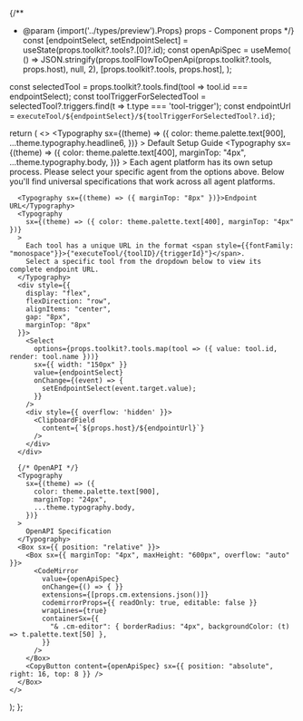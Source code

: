 
{/**
 * @param {import('../types/preview').Props} props - Component props
 */}
  const [endpointSelect, setEndpointSelect] = useState(props.toolkit?.tools?.[0]?.id);
  const openApiSpec = useMemo(
    () => JSON.stringify(props.toolFlowToOpenApi(props.toolkit?.tools, props.host), null, 2),
    [props.toolkit?.tools, props.host],
  );

  const selectedTool = props.toolkit?.tools.find(tool => tool.id === endpointSelect);
  const toolTriggerForSelectedTool = selectedTool?.triggers.find(t => t.type === 'tool-trigger');
  const endpointUrl = `executeTool/${endpointSelect}/${toolTriggerForSelectedTool?.id}`;

  return (
    <>
      <Typography
        sx={(theme) => ({
          color: theme.palette.text[900],
          ...theme.typography.headline6,
        })}
      >
        Default Setup Guide
      </Typography>
      <Typography
        sx={(theme) => ({
          color: theme.palette.text[400],
          marginTop: "4px",
          ...theme.typography.body,
        })}
      >
        Each agent platform has its own setup process. Please select your specific agent from the
        options above. Below you'll find universal specifications that work across all agent
        platforms.
      </Typography>

      <Typography sx={(theme) => ({ marginTop: "8px" })}>Endpoint URL</Typography>
      <Typography
        sx={(theme) => ({ color: theme.palette.text[400], marginTop: "4px" })}
      >
        Each tool has a unique URL in the format <span style={{fontFamily: "monospace"}}>{"executeTool/{toolID}/{triggerId}"}</span>.
        Select a specific tool from the dropdown below to view its complete endpoint URL.
      </Typography>
      <div style={{
        display: "flex",
        flexDirection: "row",
        alignItems: "center",
        gap: "8px",
        marginTop: "8px"
      }}>
        <Select
          options={props.toolkit?.tools.map(tool => ({ value: tool.id, render: tool.name }))}
          sx={{ width: "150px" }}
          value={endpointSelect}
          onChange={(event) => {
            setEndpointSelect(event.target.value);
          }}
        />
        <div style={{ overflow: 'hidden' }}>
          <ClipboardField
            content={`${props.host}/${endpointUrl}`}
          />
        </div>
      </div>

      {/* OpenAPI */}
      <Typography
        sx={(theme) => ({
          color: theme.palette.text[900],
          marginTop: "24px",
          ...theme.typography.body,
        })}
      >
        OpenAPI Specification
      </Typography>
      <Box sx={{ position: "relative" }}>
        <Box sx={{ marginTop: "4px", maxHeight: "600px", overflow: "auto" }}>
          <CodeMirror
            value={openApiSpec}
            onChange={() => { }}
            extensions={[props.cm.extensions.json()]}
            codemirrorProps={{ readOnly: true, editable: false }}
            wrapLines={true}
            containerSx={{
              "& .cm-editor": { borderRadius: "4px", backgroundColor: (t) => t.palette.text[50] },
            }}
          />
        </Box>
        <CopyButton content={openApiSpec} sx={{ position: "absolute", right: 16, top: 8 }} />
      </Box>
    </>
  );
};

